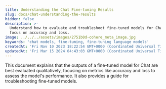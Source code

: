 ```yaml
---
title: Understanding the Chat Fine-tuning Results
slug: docs/chat-understanding-the-results
hidden: false
description: >-
  Understand how to evaluate and troubleshoot fine-tuned models for Chat with a
  focus on accuracy and loss.
image: ../../../assets/images/2751b0d-cohere_meta_image.jpg
keywords: 'chat models, fine-tuning, fine-tuning language models'
createdAt: 'Fri Nov 10 2023 18:22:54 GMT+0000 (Coordinated Universal Time)'
updatedAt: 'Fri Mar 15 2024 04:43:03 GMT+0000 (Coordinated Universal Time)'
---
```

This document explains that the outputs of a fine-tuned model for Chat are best evaluated qualitatively, focusing on metrics like accuracy and loss to assess the model's performance. It also provides a guide for troubleshooting fine-tuned models.
